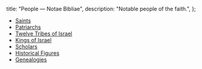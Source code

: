   title: "People — Notae Bibliae",
  description: "Notable people of the faith.",
};

<Initial text="People" />

* [Saints](/people/saints)
* [Patriarchs](/people/patriarchs)
* [Twelve Tribes of Israel](/people/twelve-tribes-of-israel)
* [Kings of Israel](/people/kings-of-israel)
* [Scholars](/people/scholars)
* [Historical Figures](/people/historical-figures)
* [Genealogies](/people/genealogies)
